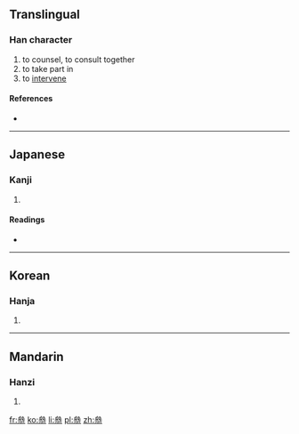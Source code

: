 ==Translingual==

===Han character===
{{Han char|rn=28|rad=厶|as=10|sn=12|four=|canj=戈戈戈心 (IIIP)}}

# to counsel, to consult together
# to take part in
# to [[intervene]]

====References====
* {{Han ref|kx=0164.310|dkj=03100|dj=0374.020|hdz=10389.050|uh=53C5|ud=21445}}

----

==Japanese==

===Kanji===
{{ja-kanji|grade=|rs=厶10}}

# {{defn|lang=ja|sort=厶10}}

====Readings====
* {{ja-readings|on=[[さん]] (san)|kun=[[まいる]] (mairu)}}

----

==Korean==

===Hanja===
{{ko-hanja|hangeul=참|rv=cham|mr=ch'am}}

# {{defn|lang=ko|sort=厶10}}

----

==Mandarin==

===Hanzi===
{{cmn-hanzi|pin=[[cān]] ([[can1]]), [[càn]] ([[can4]]), [[cēn]] ([[cen1]])|wg=ts'an<sup>1</sup>, ts'an<sup>4</sup>, ts'en<sup>1</sup>}}

# {{defn|lang=cmn|sort=厶10}}

[[fr:叅]]
[[ko:叅]]
[[li:叅]]
[[pl:叅]]
[[zh:叅]]